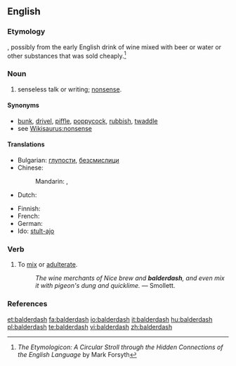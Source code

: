 ==English==

===Etymology===
{{unk.}}, possibly from the early English drink of wine mixed with beer or water or other substances that was sold cheaply.<ref>''The Etymologicon: A Circular Stroll through the Hidden Connections of the English Language'' by Mark Forsyth</ref>

===Noun===
{{en-noun|-}}

# senseless talk or writing; [[nonsense]].
<!-- # a rapidly receding hairline
# {{vulgar}} adulterated wine -->

====Synonyms====
* [[bunk]], [[drivel]], [[piffle]], [[poppycock]], [[rubbish]], [[twaddle]]
* see [[Wikisaurus:nonsense]]

====Translations====
{{trans-top|nonsense}}
* Bulgarian: [[глупости]], [[безсмислици]]
* Chinese:
*: Mandarin: {{t-|cmn|胡說八道|sc=Hani}}, {{t-|cmn|胡说八道|tr=húshuōbādào|sc=Hani}}
* Dutch: {{t|nl|gebazel|n}}
{{trans-mid}}
* Finnish: {{t-|fi|soopa}}
* French: {{t|fr|bêtises|f|p}}
* German: {{t|de|Gefasel|n}}
* Ido: [[stulto|stult-ajo]]
{{trans-bottom}}

===Verb===
{{en-verb|balderdashes|balderdashing|balderdashed}}

# To [[mix]] or [[adulterate]].
#: ''The wine merchants of Nice brew and '''balderdash''', and even mix it with pigeon's dung and quicklime.'' &mdash; Smollett.

===References===
<references/>

[[et:balderdash]]
[[fa:balderdash]]
[[io:balderdash]]
[[it:balderdash]]
[[hu:balderdash]]
[[pl:balderdash]]
[[te:balderdash]]
[[vi:balderdash]]
[[zh:balderdash]]